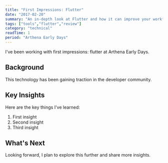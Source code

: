 ```yaml
---
title: "First Impressions: Flutter"
date: "2017-02-20"
summary: "An in-depth look at Flutter and how it can improve your workflow."
tags: ["tools","flutter","review"]
category: "technical"
readTime: 1
period: "Arthena Early Days"
---
```


I've been working with first impressions: flutter at Arthena Early Days.

## Background

This technology has been gaining traction in the developer community.

## Key Insights

Here are the key things I've learned:

1. First insight
2. Second insight
3. Third insight

## What's Next

Looking forward, I plan to explore this further and share more insights.

